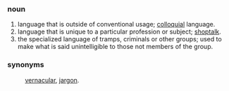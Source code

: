 ===noun===
#language that is outside of conventional usage; [[colloquial]] language.
#language that is unique to a particular profession or subject; [[shoptalk]].
#the specialized language of tramps, criminals or other groups; used to make what is said unintelligible to those not members of the group.
===synonyms===
:[[vernacular]], [[jargon]].